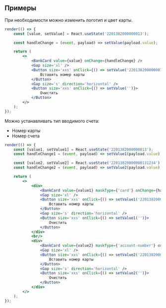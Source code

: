## Примеры

При необходимости можно изменить логотип и цвет карты.

```jsx live
render(() => {
    const [value, setValue] = React.useState('2201382000000013');

    const handleChange = (event, payload) => setValue(payload.value);

    return (
        <>
            <BankCard value={value} onChange={handleChange} />
            <Gap size='xl' />
            <Button size='xxs' onClick={() => setValue('2201382000000013')}>
                Вставить номер карты
            </Button>
            <Gap size='s' direction='horizontal' />
            <Button size='xxs' onClick={() => setValue('')}>
                Очистить
            </Button>
        </>
    );
});
```

Можно устанавливать тип вводимого счета:
- Номер карты
- Номер счета

```jsx live
render(() => {
    const [value1, setValue1] = React.useState('2201382000000013');
    const handleChange1 = (event, payload) => setValue1(payload.value);

    const [value2, setValue2] = React.useState('22013820000000131234');
    const handleChange2 = (event, payload) => setValue2(payload.value);

    return (
        <>
            <div>
                <BankCard value={value1} maskType={'card'} onChange={handleChange1} />
                <Gap size='xl' />
                <Button size='xxs' onClick={() => setValue1('2201382000000013')}>
                    Вставить номер карты
                </Button>
                <Gap size='s' direction='horizontal' />
                <Button size='xxs' onClick={() => setValue1('')}>
                    Очистить
                </Button>
            </div>
            <br/>
            <div>
                <BankCard value={value2} maskType={'account-number'} onChange={handleChange2} />
                <Gap size='xl' />
                <Button size='xxs' onClick={() => setValue2('22013820000000131234')}>
                    Вставить номер карты
                </Button>
                <Gap size='s' direction='horizontal' />
                <Button size='xxs' onClick={() => setValue2('')}>
                    Очистить
                </Button>
            </div>
        </>
    );
});
```

